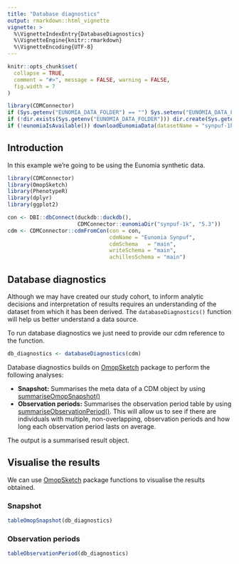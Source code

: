 ```yaml
---
title: "Database diagnostics"
output: rmarkdown::html_vignette
vignette: >
  %\VignetteIndexEntry{DatabaseDiagnostics}
  %\VignetteEngine{knitr::rmarkdown}
  %\VignetteEncoding{UTF-8}
---
```


```r
knitr::opts_chunk$set(
  collapse = TRUE,
  comment = "#>", message = FALSE, warning = FALSE,
  fig.width = 7
)

library(CDMConnector)
if (Sys.getenv("EUNOMIA_DATA_FOLDER") == "") Sys.setenv("EUNOMIA_DATA_FOLDER" = tempdir())
if (!dir.exists(Sys.getenv("EUNOMIA_DATA_FOLDER"))) dir.create(Sys.getenv("EUNOMIA_DATA_FOLDER"))
if (!eunomiaIsAvailable()) downloadEunomiaData(datasetName = "synpuf-1k")
```

## Introduction
In this example we're going to be using the Eunomia synthetic data. 

```r
library(CDMConnector)
library(OmopSketch)
library(PhenotypeR)
library(dplyr)
library(ggplot2)

con <- DBI::dbConnect(duckdb::duckdb(), 
                      CDMConnector::eunomiaDir("synpuf-1k", "5.3"))
cdm <- CDMConnector::cdmFromCon(con = con, 
                                cdmName = "Eunomia Synpuf",
                                cdmSchema   = "main",
                                writeSchema = "main", 
                                achillesSchema = "main")
```

## Database diagnostics

Although we may have created our study cohort, to inform analytic decisions and interpretation of results requires an understanding of the dataset from which it has been derived. The `databaseDiagnostics()` function will help us better understand a data source. 

To run database diagnostics we just need to provide our cdm reference to the function.

```r
db_diagnostics <- databaseDiagnostics(cdm)
```
Database diagnostics builds on [OmopSketch](https://ohdsi.github.io/OmopSketch/index.html) package to perform the following analyses:

-   **Snapshot:** Summarises the meta data of a CDM object by using [summariseOmopSnapshot()](https://ohdsi.github.io/OmopSketch/reference/summariseOmopSnapshot.html)
-   **Observation periods:** Summarises the observation period table by using [summariseObservationPeriod()](https://ohdsi.github.io/OmopSketch/reference/summariseObservationPeriod.html). This will allow us to see if there are individuals with multiple, non-overlapping, observation periods and how long each observation period lasts on average.

The output is a summarised result object.

## Visualise the results
We can use [OmopSketch](https://ohdsi.github.io/OmopSketch/index.html) package functions to visualise the results obtained.

### Snapshot
```r
tableOmopSnapshot(db_diagnostics)
```

### Observation periods

```r
tableObservationPeriod(db_diagnostics)
```
